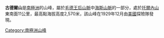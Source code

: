 {{coord|85|45|S|157|43|W|source:GNIS|display=title}}

'''古德爾山'''是[[南極洲|南極洲]]的山峰，屬於[[毛德王后山脈|毛德王后山脈]]中[[海斯山脈|海斯山脈]]的一部分，處於[[托爾內山|托爾內山]]東南面11公里，最高點海拔高度2,570米，該山峰在1929年12月由[[美國|美國]]探險隊發現。

{{Antarctica-geo-stub}}
[[Category:南極洲山峰|Category:南極洲山峰]]